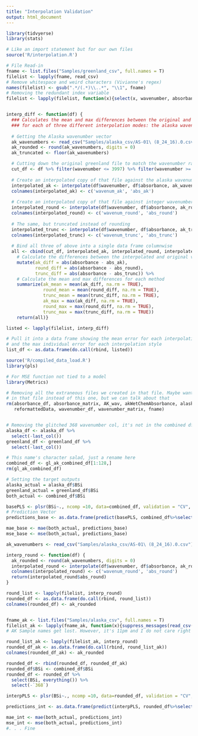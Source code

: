 ```yaml
---
title: "Interpolation Validation"
output: html_document
---
```


```r
library(tidvyerse)
library(stats)

# Like an import statement but for our own files
source('R/interpolation.R')
```

```r
# File Read-in
fname <- list.files("Samples/greenland_csv", full.names = T)
filelist <- lapply(fname, read_csv)
# Remove whitespace and weird characters (Vivianne's regex)
names(filelist) <- gsub(".*/(.*)\\..*", "\\1", fname)
# Removing the redundant index variable
filelist <- lapply(filelist, function(x){select(x, wavenumber, absorbance)})


interp_diff <- function(df) {
  ### Calculates the mean and max differences between the original and interpolated data
  ### for each of three different interpolation modes: the alaska wavenumbers, rounding, and truncating. 
  
  # Getting the Alaska wavenumber vector
  ak_wavenumbers <- read_csv("Samples/alaska_csv/AS-01\ (8_24_16).0.csv")$wavenumber
  ak_rounded <- round(ak_wavenumbers, digits = 0)
  ak_truncated <- floor(ak_wavenumbers)

  # Cutting down the original greenland file to match the wavenumber range
  cut_df <- df %>% filter(wavenumber <= 3997) %>% filter(wavenumber >= 368.3)
  
  # Create an interpolated copy of that file against the alaska wavenumbers, and rename it
  interpolated_ak <- interpolate(df$wavenumber, df$absorbance, ak_wavenumbers)
  colnames(interpolated_ak) <- c('wavenum_ak', 'abs_ak')
  
  # Create an interpolated copy of that file against integer wavenumbers and rename
  interpolated_round <- interpolate(df$wavenumber, df$absorbance, ak_rounded)
  colnames(interpolated_round) <- c('wavenum_round', 'abs_round')
  
  # The same, but truncated instead of rounding
  interpolated_trunc <- interpolate(df$wavenumber, df$absorbance, ak_truncated)
  colnames(interpolated_trunc) <- c('wavenum_trunc', 'abs_trunc')
  
  # Bind all three of above into a single data frame columnwise
  all <- cbind(cut_df, interpolated_ak, interpolated_round, interpolated_trunc) %>%
    # Calculate the differences between the interpolated and original values
    mutate(ak_diff = abs(absorbance - abs_ak), 
           round_diff = abs(absorbance - abs_round), 
           trunc_diff = abs(absorbance - abs_trunc)) %>% 
    # Calculate the mean and max differences for each method
    summarize(ak_mean = mean(ak_diff, na.rm = TRUE), 
              round_mean = mean(round_diff, na.rm = TRUE),
              trunc_mean = mean(trunc_diff, na.rm = TRUE),
              ak_max = max(ak_diff, na.rm = TRUE), 
              round_max = max(round_diff, na.rm = TRUE), 
              trunc_max = max(trunc_diff, na.rm = TRUE))
    return(all)}


```

```r
listed <- lapply(filelist, interp_diff)

# Pull it into a data frame showing the mean error for each interpolation style
# and the max individual error for each interpolation style
list_df <- as.data.frame(do.call(rbind, listed))
```

```r
source('R/compiled_data_load.R')
library(pls)

# For MSE function not tied to a model
library(Metrics)

# Removing all the extraneous files we created in that file. Maybe want to do this
# in that file instead of this one, but we can talk about that
rm(absorbance_df, absorbance_matrix, AK_wav, akWetChemAbsorbance, alaska_wet_chem,
   reformattedData, wavenumber_df, wavenumber_matrix, fname)


# Removing the glitched 368 wavenumber col, it's not in the combined df
alaska_df <- alaska_df %>%
  select(-last_col())
greenland_df <- greenland_df %>%
  select(-last_col())

# This name's character salad, just a rename here
combined_df <- gl_ak_combined_df[1:128,]
rm(gl_ak_combined_df)

# Setting the target outputs
alaska_actual = alaska_df$BSi
greenland_actual = greenland_df$BSi
both_actual <- combined_df$BSi

```


```r
basePLS <- plsr(BSi~., ncomp =10, data=combined_df, validation = "CV", segments = 10)
# Prediction Vector
predictions_base <- as.data.frame(predict(basePLS, combined_df%>%select(-1)))$`BSi.10 comps`

mae_base <- mae(both_actual, predictions_base)
mse_base <- mse(both_actual, predictions_base)

```

```r
ak_wavenumbers <- read_csv("Samples/alaska_csv/AS-01\ (8_24_16).0.csv")$wavenumber

interp_round <- function(df) {
  ak_rounded <- round(ak_wavenumbers, digits = 0)
  interpolated_round <- interpolate(df$wavenumber, df$absorbance, ak_rounded)
  colnames(interpolated_round) <- c('wavenum_round', 'abs_round')
  return(interpolated_round$abs_round)
}

round_list <- lapply(filelist, interp_round)
rounded_df <- as.data.frame(do.call(rbind, round_list))
colnames(rounded_df) <- ak_rounded


fname_ak <- list.files("Samples/alaska_csv", full.names = T)
filelist_ak <- lapply(fname_ak, function(x){suppress_messages(read_csv(x))})
# AK Sample names get lost. However, it's 11pm and I do not care right now. 

round_list_ak <- lapply(filelist_ak, interp_round)
rounded_df_ak <- as.data.frame(do.call(rbind, round_list_ak))
colnames(rounded_df_ak) <- ak_rounded

rounded_df <- rbind(rounded_df, rounded_df_ak)
rounded_df$BSi <- combined_df$BSi
rounded_df <- rounded_df %>%
  select(BSi, everything()) %>%
  select(-`368`)
```

```r
interpPLS <- plsr(BSi~., ncomp =10, data=rounded_df, validation = "CV", segments = 10)

predictions_int <- as.data.frame(predict(interpPLS, rounded_df%>%select(-1)))$`BSi.10 comps`

mae_int <- mae(both_actual, predictions_int)
mse_int <- mse(both_actual, predictions_int)
#. . . Fine
```

